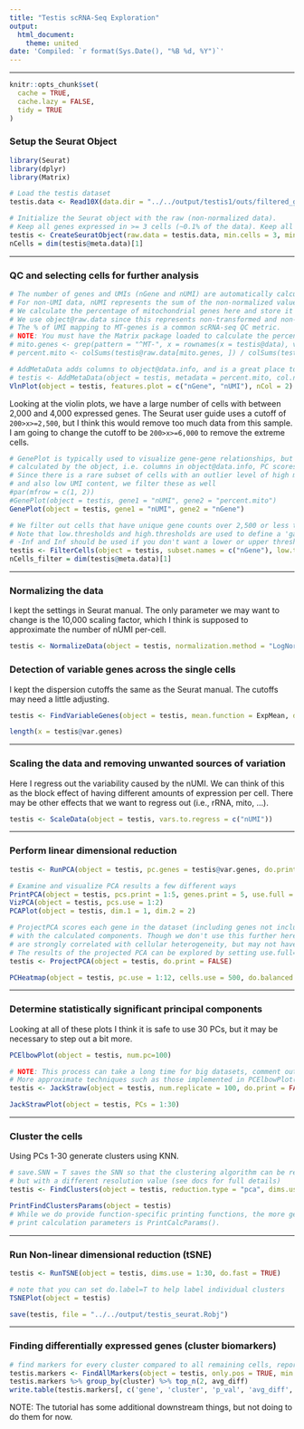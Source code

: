 ```yaml
---
title: "Testis scRNA-Seq Exploration"
output:
  html_document:
    theme: united
date: 'Compiled: `r format(Sys.Date(), "%B %d, %Y")`'
---
```

***

```r
knitr::opts_chunk$set(
  cache = TRUE,
  cache.lazy = FALSE,
  tidy = TRUE
)
```

### Setup the Seurat Object
```r
library(Seurat)
library(dplyr)
library(Matrix)

# Load the testis dataset
testis.data <- Read10X(data.dir = "../../output/testis1/outs/filtered_gene_bc_matrices/dm6.16")
```

```r
# Initialize the Seurat object with the raw (non-normalized data).
# Keep all genes expressed in >= 3 cells (~0.1% of the data). Keep all cells with at least 200 detected genes
testis <- CreateSeuratObject(raw.data = testis.data, min.cells = 3, min.genes = 200, project = "10X_testis")
nCells = dim(testis@meta.data)[1]
```

***

### QC and selecting cells for further analysis

```r
# The number of genes and UMIs (nGene and nUMI) are automatically calculated for every object by Seurat.
# For non-UMI data, nUMI represents the sum of the non-normalized values within a cell
# We calculate the percentage of mitochondrial genes here and store it in percent.mito using AddMetaData.
# We use object@raw.data since this represents non-transformed and non-log-normalized counts
# The % of UMI mapping to MT-genes is a common scRNA-seq QC metric.
# NOTE: You must have the Matrix package loaded to calculate the percent.mito values.
# mito.genes <- grep(pattern = "^MT-", x = rownames(x = testis@data), value = TRUE)
# percent.mito <- colSums(testis@raw.data[mito.genes, ]) / colSums(testis@raw.data)

# AddMetaData adds columns to object@data.info, and is a great place to stash QC stats
# testis <- AddMetaData(object = testis, metadata = percent.mito, col.name = "percent.mito")
VlnPlot(object = testis, features.plot = c("nGene", "nUMI"), nCol = 2)
```

Looking at the violin plots, we have a large number of cells with between 2,000
and 4,000 expressed genes. The Seurat user guide uses a cutoff of
`200>x>=2,500`, but I think this would remove too much data from this sample. I
am going to change the cutoff to be `200>x>=6,000` to remove the extreme cells.

```r
# GenePlot is typically used to visualize gene-gene relationships, but can be used for anything
# calculated by the object, i.e. columns in object@data.info, PC scores etc.
# Since there is a rare subset of cells with an outlier level of high mitochondrial percentage
# and also low UMI content, we filter these as well
#par(mfrow = c(1, 2))
#GenePlot(object = testis, gene1 = "nUMI", gene2 = "percent.mito")
GenePlot(object = testis, gene1 = "nUMI", gene2 = "nGene")

# We filter out cells that have unique gene counts over 2,500 or less than 200
# Note that low.thresholds and high.thresholds are used to define a 'gate'
# -Inf and Inf should be used if you don't want a lower or upper threshold.
testis <- FilterCells(object = testis, subset.names = c("nGene"), low.thresholds = c(200), high.thresholds = c(6000))
nCells_filter = dim(testis@meta.data)[1]
```

***

### Normalizing the data
I kept the settings in Seurat manual. The only parameter we may want to change
is the 10,000 scaling factor, which I think is supposed to approximate the
number of nUMI per-cell.

```r
testis <- NormalizeData(object = testis, normalization.method = "LogNormalize", scale.factor = 1e4)
```

### Detection of variable genes across the single cells
I kept the dispersion cutoffs the same as the Seurat manual. The cutoffs may need a little adjusting.


```r
testis <- FindVariableGenes(object = testis, mean.function = ExpMean, dispersion.function = LogVMR, x.low.cutoff = 0.0125, x.high.cutoff = 3, y.cutoff = 0.5)
```

```r
length(x = testis@var.genes)
```

***

### Scaling the data and removing unwanted sources of variation
Here I regress out the variability caused by the nUMI. We can think of this as
the block effect of having different amounts of expression per cell. There may
be other effects that we want to regress out (i.e., rRNA, mito, ...).

```r
testis <- ScaleData(object = testis, vars.to.regress = c("nUMI"))
```

***

### Perform linear dimensional reduction
```r
testis <- RunPCA(object = testis, pc.genes = testis@var.genes, do.print = TRUE, pcs.print = 1:5, genes.print = 5, pcs.compute=100)
```

```r
# Examine and visualize PCA results a few different ways
PrintPCA(object = testis, pcs.print = 1:5, genes.print = 5, use.full = FALSE)
VizPCA(object = testis, pcs.use = 1:2)
PCAPlot(object = testis, dim.1 = 1, dim.2 = 2)

# ProjectPCA scores each gene in the dataset (including genes not included in the PCA) based on their correlation
# with the calculated components. Though we don't use this further here, it can be used to identify markers that
# are strongly correlated with cellular heterogeneity, but may not have passed through variable gene selection.
# The results of the projected PCA can be explored by setting use.full=T in the functions above
testis <- ProjectPCA(object = testis, do.print = FALSE)
```

```r
PCHeatmap(object = testis, pc.use = 1:12, cells.use = 500, do.balanced = TRUE, label.columns = FALSE, use.full = FALSE)
```

***

### Determine statistically significant principal components
Looking at all of these plots I think it is safe to use 30 PCs, but it may be
necessary to step out a bit more.

```r
PCElbowPlot(object = testis, num.pc=100)
```

```r
# NOTE: This process can take a long time for big datasets, comment out for expediency.
# More approximate techniques such as those implemented in PCElbowPlot() can be used to reduce computation time
testis <- JackStraw(object = testis, num.replicate = 100, do.print = FALSE, num.pc=30)
```

```r
JackStrawPlot(object = testis, PCs = 1:30)
```

***

### Cluster the cells
Using PCs 1-30 generate clusters using KNN.

```r
# save.SNN = T saves the SNN so that the clustering algorithm can be rerun using the same graph
# but with a different resolution value (see docs for full details)
testis <- FindClusters(object = testis, reduction.type = "pca", dims.use = 1:30, resolution = 0.6, print.output = 0, save.SNN = TRUE)
```

```r
PrintFindClustersParams(object = testis)
# While we do provide function-specific printing functions, the more general function to
# print calculation parameters is PrintCalcParams().
```

***

### Run Non-linear dimensional reduction (tSNE)

```r
testis <- RunTSNE(object = testis, dims.use = 1:30, do.fast = TRUE)
```

```r
# note that you can set do.label=T to help label individual clusters
TSNEPlot(object = testis)
```

```r
save(testis, file = "../../output/testis_seurat.Robj")
```

***
### Finding differentially expressed genes (cluster biomarkers)

```r
# find markers for every cluster compared to all remaining cells, report only the positive ones
testis.markers <- FindAllMarkers(object = testis, only.pos = TRUE, min.pct = 0.25, thresh.use = 0.25)
testis.markers %>% group_by(cluster) %>% top_n(2, avg_diff)
write.table(testis.markers[, c('gene', 'cluster', 'p_val', 'avg_diff', 'pct.1', 'pct.2')], file="../../output/testis_preliminary_analysis_biomarkers.tsv", quote=FALSE, sep="\t", row.names=FALSE, col.names=TRUE)
```

NOTE: The tutorial has some additional downstream things, but not doing to do them for now.
